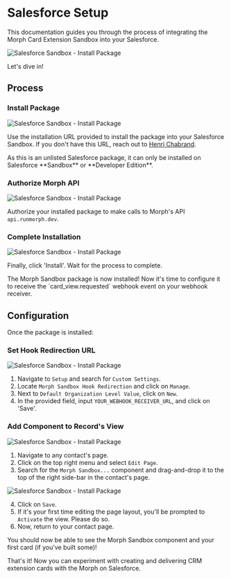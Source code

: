 
# Salesforce Setup

This documentation guides you through the process of integrating the Morph Card Extension Sandbox into your Salesforce. 

![Salesforce Sandbox - Install Package](/assets/docs/salesforce-setup--hero.png)

Let's dive in!

## Process

<Steps>

### Install Package

![Salesforce Sandbox - Install Package](/assets/docs/salesforce-setup--install-package.png)

Use the installation URL provided to install the package into your Salesforce Sandbox. If you don't have this URL, reach out to [Henri Chabrand](https://www.linkedin.com/in/henri-chabrand--product-manager/).

<Callout type='warning'>
As this is an unlisted Salesforce package, it can only be installed on Salesforce **Sandbox** or **Developer Edition**.
</Callout>

### Authorize Morph API

![Salesforce Sandbox - Install Package](/assets/docs/salesforce-setup--authorize-morph-api.png)

Authorize your installed package to make calls to Morph's API `api.runmorph.dev`. 

### Complete Installation

![Salesforce Sandbox - Install Package](/assets/docs/salesforce-setup--installing.png)

Finally, click 'Install'. Wait for the process to complete.

<Callout emoji='🎉' >
The Morph Sandbox package is now installed! Now it's time to configure it to receive the `card_view.requested` webhook event on your webhook receiver.
</Callout>

</Steps>


## Configuration 

Once the package is installed:

<Steps>

### Set Hook Redirection URL 

![Salesforce Sandbox - Install Package](/assets/docs/salesforce-setup--set-hook-redirection.png)

1. Navigate to `Setup` and search for `Custom Settings`.
2. Locate `Morph Sandbox Hook Redirection` and click on `Manage`.
3. Next to `Default Organization Level Value`, click on `New`.
4. In the provided field, input `YOUR_WEBHOOK_RECEIVER_URL`, and click on 'Save'.

### Add Component to Record's View

![Salesforce Sandbox - Install Package](/assets/docs/salesforce-setup--edit-page.png)

1. Navigate to any contact's page.
2. Click on the top right menu and select `Edit Page`.
3. Search for the `Morph Sandbox...` component and drag-and-drop it to the top of the right side-bar in the contact's page.

![Salesforce Sandbox - Install Package](/assets/docs/salesforce-setup--drop-component.png)

4. Click on `Save`.
5. If it's your first time editing the page layout, you'll be prompted to `Activate` the view. Please do so.
6. Now, return to your contact page.

<Callout emoji='🎉' >
You should now be able to see the Morph Sandbox component and your first card (if you've built some)!
</Callout>

</Steps>

That's it! Now you can experiment with creating and delivering CRM extension cards with the Morph on Salesforce.